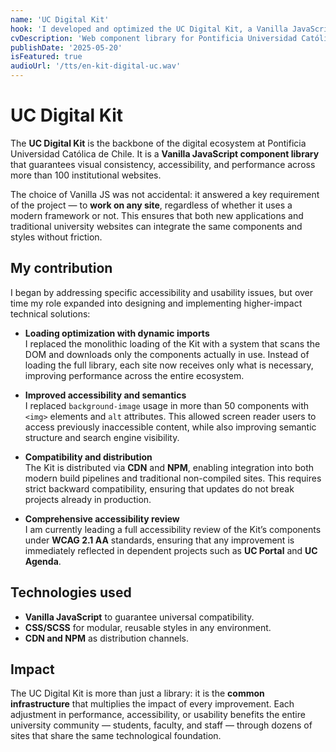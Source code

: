 ```yaml
---
name: 'UC Digital Kit'
hook: 'I developed and optimized the UC Digital Kit, a Vanilla JavaScript library that ensures accessibility, consistency, and performance across more than 100 institutional websites.'
cvDescription: 'Web component library for Pontificia Universidad Católica de Chile, serving as the technological backbone of the university’s digital ecosystem.'
publishDate: '2025-05-20'
isFeatured: true
audioUrl: '/tts/en-kit-digital-uc.wav'
---
```


# UC Digital Kit

The **UC Digital Kit** is the backbone of the digital ecosystem at Pontificia Universidad Católica de Chile. It is a **Vanilla JavaScript component library** that guarantees visual consistency, accessibility, and performance across more than 100 institutional websites.

The choice of Vanilla JS was not accidental: it answered a key requirement of the project — to **work on any site**, regardless of whether it uses a modern framework or not. This ensures that both new applications and traditional university websites can integrate the same components and styles without friction.

## My contribution

I began by addressing specific accessibility and usability issues, but over time my role expanded into designing and implementing higher-impact technical solutions:

- **Loading optimization with dynamic imports**  
  I replaced the monolithic loading of the Kit with a system that scans the DOM and downloads only the components actually in use. Instead of loading the full library, each site now receives only what is necessary, improving performance across the entire ecosystem.

- **Improved accessibility and semantics**  
  I replaced `background-image` usage in more than 50 components with `<img>` elements and `alt` attributes. This allowed screen reader users to access previously inaccessible content, while also improving semantic structure and search engine visibility.

- **Compatibility and distribution**  
  The Kit is distributed via **CDN** and **NPM**, enabling integration into both modern build pipelines and traditional non-compiled sites. This requires strict backward compatibility, ensuring that updates do not break projects already in production.

- **Comprehensive accessibility review**  
  I am currently leading a full accessibility review of the Kit’s components under **WCAG 2.1 AA** standards, ensuring that any improvement is immediately reflected in dependent projects such as **UC Portal** and **UC Agenda**.

## Technologies used

- **Vanilla JavaScript** to guarantee universal compatibility.
- **CSS/SCSS** for modular, reusable styles in any environment.
- **CDN and NPM** as distribution channels.

## Impact

The UC Digital Kit is more than just a library: it is the **common infrastructure** that multiplies the impact of every improvement. Each adjustment in performance, accessibility, or usability benefits the entire university community — students, faculty, and staff — through dozens of sites that share the same technological foundation.
